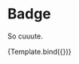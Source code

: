 
<Meta title="Badge" component={Badge} decorators={[withDesign]} />


# Badge

So cuuute.

<Canvas>
  <Story
    name="default"
    args={{
      textContent: "98",
      size: "small",
      color: "info",
      iconName: "done",
      accessibilityLabel: "This project is done",
    }}
    parameters={{
      design: {
        type: "figma",
        url: "https://www.figma.com/file/WGTSCtaNYUP9wFzySScMtr/Mobile-Flab?node-id=2689%3A1107",
      },
    }}
  >
    {Template.bind({})}
  </Story>
</Canvas>

<ArgsTable story="default" />
